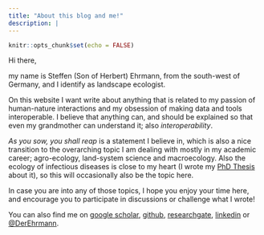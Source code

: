```yaml
---
title: "About this blog and me!"
description: |
---
```


```r
knitr::opts_chunk$set(echo = FALSE)
```

Hi there,

my name is Steffen (Son of Herbert) Ehrmann, from the south-west of Germany, and I identify as landscape ecologist.

On this website I want write about anything that is related to my passion of human-nature interactions and my obsession of making data and tools interoperable. I believe that anything can, and should be explained so that even my grandmother can understand it; also *interoperability*.

*As you sow, you shall reap* is a statement I believe in, which is also a nice transition to the overarching topic I am dealing with mostly in my academic career; agro-ecology, land-system science and macroecology.
Also the ecology of infectious diseases is close to my heart (I wrote my [PhD Thesis](https://www.researchgate.net/publication/322331366_Biodiversity_and_ecosystem_disservices_of_small_forest_patches_in_European_agricultural_landscapes_with_emphasis_on_Ixodes_ricinus_and_Borrelia_burgdorferi_sensu_lato) about it), so this will occasionally also be the topic here.

In case you are into any of those topics, I hope you enjoy your time here, and encourage you to participate in discussions or challenge what I wrote!

You can also find me on [google scholar](https://scholar.google.com/citations?user=Cvesv3oAAAAJ&hl=de), [github](https://github.com/EhrmannS), [researchgate](https://www.researchgate.net/profile/Steffen_Ehrmann2), [linkedin](https://www.linkedin.com/in/steffen-ehrmann/) or [\@DerEhrmann](https://twitter.com/DerEhrmann).

